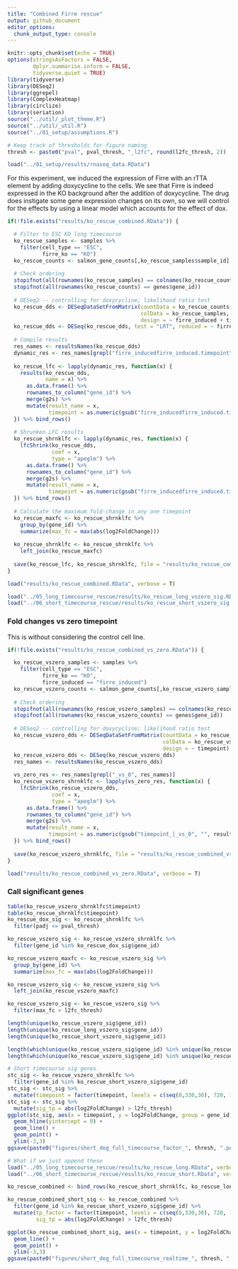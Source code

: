 ```yaml
---
title: "Combined Firre rescue"
output: github_document
editor_options: 
  chunk_output_type: console
---
```


```r
knitr::opts_chunk$set(echo = TRUE)
options(stringsAsFactors = FALSE,
        dplyr.summarise.inform = FALSE,
        tidyverse.quiet = TRUE)
library(tidyverse)
library(DESeq2)
library(ggrepel)
library(ComplexHeatmap)
library(circlize)
library(seriation)
source("../util/_plot_theme.R")
source("../util/_util.R")
source("../01_setup/assumptions.R")

# Keep track of thresholds for figure naming
thresh <- paste0("pval", pval_thresh, "_l2fc", round(l2fc_thresh, 2))
```

```r
load("../01_setup/results/rnaseq_data.RData")
```

For this experiment, we induced the expression of Firre with an rTTA element by adding doxycycline to the cells. We see that Firre is indeed expressed in the KO background after the addition of doxycycline. The drug does instigate some gene expression changes on its own, so we will control for the effects by using a linear model which accounts for the effect of dox.

```r
if(!file.exists("results/ko_rescue_combined.RData")) {

  # Filter to ESC KO long timecourse
  ko_rescue_samples <- samples %>%
    filter(cell_type == "ESC",
           firre_ko == "KO")
  ko_rescue_counts <- salmon_gene_counts[,ko_rescue_samples$sample_id]
  
  # Check ordering
  stopifnot(all(rownames(ko_rescue_samples) == colnames(ko_rescue_counts)))
  stopifnot(all(rownames(ko_rescue_counts) == genes$gene_id))
  
  # DESeq2 -- controlling for doxycycline; likelihood ratio test
  ko_rescue_dds <- DESeqDataSetFromMatrix(countData = ko_rescue_counts, 
                                          colData = ko_rescue_samples, 
                                          design = ~ firre_induced + timepoint + timepoint*firre_induced)
  ko_rescue_dds <- DESeq(ko_rescue_dds, test = "LRT", reduced = ~ firre_induced + timepoint)
  
  # Compile results
  res_names <- resultsNames(ko_rescue_dds)
  dynamic_res <- res_names[grepl("firre_inducedfirre_induced.timepoint", res_names)]
  
  ko_rescue_lfc <- lapply(dynamic_res, function(x) {
    results(ko_rescue_dds, 
            name = x) %>%
      as.data.frame() %>%
      rownames_to_column("gene_id") %>% 
      merge(g2s) %>%
      mutate(result_name = x,
             timepoint = as.numeric(gsub("firre_inducedfirre_induced.timepoint", "", result_name)))
  }) %>% bind_rows()
  
  # Shrunken LFC results
  ko_rescue_shrnklfc <- lapply(dynamic_res, function(x) {
    lfcShrink(ko_rescue_dds, 
              coef = x,
              type = "apeglm") %>%
      as.data.frame() %>%
      rownames_to_column("gene_id") %>% 
      merge(g2s) %>%
      mutate(result_name = x,
             timepoint = as.numeric(gsub("firre_inducedfirre_induced.timepoint", "", result_name)))
  }) %>% bind_rows()
  
  # Calculate the maximum fold-change in any one timepoint
  ko_rescue_maxfc <- ko_rescue_shrnklfc %>%
    group_by(gene_id) %>%
    summarize(max_fc = max(abs(log2FoldChange))) 
  
  ko_rescue_shrnklfc <- ko_rescue_shrnklfc %>%
    left_join(ko_rescue_maxfc)
  
  save(ko_rescue_lfc, ko_rescue_shrnklfc, file = "results/ko_rescue_combined.RData")
}

load("results/ko_rescue_combined.RData", verbose = T)
```

```r
load("../05_long_timecourse_rescue/results/ko_rescue_long_vszero_sig.RData", verbose = TRUE)
load("../06_short_timecourse_rescue/results/ko_rescue_short_vszero_sig.RData", verbose = TRUE)
```

### Fold changes vs zero timepoint

This is without considering the control cell line.

```r
if(!file.exists("results/ko_rescue_combined_vs_zero.RData")) {

  ko_rescue_vszero_samples <- samples %>%
    filter(cell_type == "ESC",
           firre_ko == "KO",
           firre_induced == "firre_induced")
  ko_rescue_vszero_counts <- salmon_gene_counts[,ko_rescue_vszero_samples$sample_id]
  
  # Check ordering
  stopifnot(all(rownames(ko_rescue_vszero_samples) == colnames(ko_rescue_vszero_counts)))
  stopifnot(all(rownames(ko_rescue_vszero_counts) == genes$gene_id))
  
  # DESeq2 -- controlling for doxycycline; likelihood ratio test
  ko_rescue_vszero_dds <- DESeqDataSetFromMatrix(countData = ko_rescue_vszero_counts,
                                                 colData = ko_rescue_vszero_samples,
                                                 design = ~ timepoint)
  ko_rescue_vszero_dds <- DESeq(ko_rescue_vszero_dds)
  res_names <- resultsNames(ko_rescue_vszero_dds)
  
  vs_zero_res <- res_names[grepl("_vs_0", res_names)]
  ko_rescue_vszero_shrnklfc <- lapply(vs_zero_res, function(x) {
    lfcShrink(ko_rescue_vszero_dds, 
              coef = x,
              type = "apeglm") %>%
      as.data.frame() %>%
      rownames_to_column("gene_id") %>% 
      merge(g2s) %>%
      mutate(result_name = x,
             timepoint = as.numeric(gsub("timepoint_|_vs_0", "", result_name)))
  }) %>% bind_rows()
  
  save(ko_rescue_vszero_shrnklfc, file = "results/ko_rescue_combined_vs_zero.RData")
}

load("results/ko_rescue_combined_vs_zero.RData", verbose = T)
```

### Call significant genes

```r


table(ko_rescue_vszero_shrnklfc$timepoint)
table(ko_rescue_shrnklfc$timepoint)
ko_rescue_dox_sig <- ko_rescue_shrnklfc %>% 
  filter(padj <= pval_thresh)

ko_rescue_vszero_sig <- ko_rescue_vszero_shrnklfc %>%
  filter(gene_id %in% ko_rescue_dox_sig$gene_id)

ko_rescue_vszero_maxfc <- ko_rescue_vszero_sig %>%
  group_by(gene_id) %>%
  summarize(max_fc = max(abs(log2FoldChange))) 

ko_rescue_vszero_sig <- ko_rescue_vszero_sig %>%
  left_join(ko_rescue_vszero_maxfc)

ko_rescue_vszero_sig <- ko_rescue_vszero_sig %>%
  filter(max_fc > l2fc_thresh)

length(unique(ko_rescue_vszero_sig$gene_id))
length(unique(ko_rescue_long_vszero_sig$gene_id))
length(unique(ko_rescue_short_vszero_sig$gene_id))

length(which(unique(ko_rescue_vszero_sig$gene_id) %in% unique(ko_rescue_long_vszero_sig$gene_id)))
length(which(unique(ko_rescue_vszero_sig$gene_id) %in% unique(ko_rescue_short_vszero_sig$gene_id)))
```

```r
# Short timecourse sig genes.
stc_sig <- ko_rescue_vszero_shrnklfc %>%
  filter(gene_id %in% ko_rescue_short_vszero_sig$gene_id)
stc_sig <- stc_sig %>%
  mutate(timepoint = factor(timepoint, levels = c(seq(0,330,30), 720, 1440, 2880, 5760)))
stc_sig <- stc_sig %>%
  mutate(sig_tp = abs(log2FoldChange) > l2fc_thresh)
ggplot(stc_sig, aes(x = timepoint, y = log2FoldChange, group = gene_id, color = sig_tp)) +
  geom_hline(yintercept = 0) +
  geom_line() +
  geom_point() +
  ylim(-3,3)
ggsave(paste0("figures/short_deg_full_timecourse_factor_", thresh, ".pdf"))
```

```r
# What if we just append these
load("../05_long_timecourse_rescue/results/ko_rescue_long.RData", verbose = TRUE)
load("../06_short_timecourse_rescue/results/ko_rescue_short.RData", verbose = TRUE)

ko_rescue_combined <- bind_rows(ko_rescue_short_shrnklfc, ko_rescue_long_shrnklfc)

ko_rescue_combined_short_sig <- ko_rescue_combined %>%
  filter(gene_id %in% ko_rescue_short_vszero_sig$gene_id) %>%
  mutate(tp_factor = factor(timepoint, levels = c(seq(0,330,30), 720, 1440, 2880, 5760)),
         sig_tp = abs(log2FoldChange) > l2fc_thresh)

ggplot(ko_rescue_combined_short_sig, aes(x = timepoint, y = log2FoldChange, group = gene_id, color = sig_tp)) +
  geom_line() +
  geom_point() +
  ylim(-3,3)
ggsave(paste0("figures/short_deg_full_timecourse_realtime_", thresh, ".pdf"))
```





